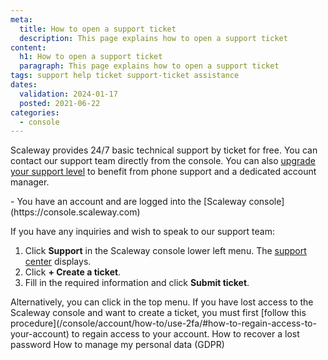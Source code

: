 ```yaml
---
meta:
  title: How to open a support ticket
  description: This page explains how to open a support ticket
content:
  h1: How to open a support ticket
  paragraph: This page explains how to open a support ticket
tags: support help ticket support-ticket assistance
dates:
  validation: 2024-01-17
  posted: 2021-06-22
categories:
  - console
---
```


Scaleway provides 24/7 basic technical support by ticket for free. You can contact our support team directly from the console. You can also [upgrade your support level](/console/account/how-to/configure-support-plans/) to benefit from phone support and a dedicated account manager.

<Macro id="iam-requirements" />

<Message type="requirement">
  - You have an account and are logged into the [Scaleway console](https://console.scaleway.com)
</Message>

If you have any inquiries and wish to speak to our support team:
1. Click **Support** in the Scaleway console lower left menu. The [support center](https://console.scaleway.com/support/tickets) displays.
2. Click **+ Create a ticket**.
3. Fill in the required information and click **Submit ticket**.

<Message type="note">
Alternatively, you can click <Icon name="assistance" /> in the top menu.
</Message>

<Message type="important">
  If you have lost access to the Scaleway console and want to create a ticket, you must first [follow this procedure](/console/account/how-to/use-2fa/#how-to-regain-access-to-your-account) to regain access to your account.
</Message>

<Navigation title="See also">
  <PreviousButton to="/console/account/how-to/recover-a-lost-password/">How to recover a lost password</PreviousButton>
  <NextButton to="/console/account/how-to/manage-my-personal-data-gdpr/">How to manage my personal data (GDPR)</NextButton>
</Navigation>
